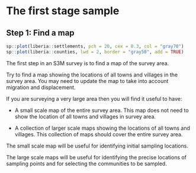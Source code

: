 # The first stage sample {#stage1}

## Step 1: Find a map

```r
sp::plot(liberia::settlements, pch = 20, cex = 0.3, col = "gray70")
sp::plot(liberia::counties, lwd = 2, border = "gray50", add = TRUE)
```

The first step in an S3M survey is to find a map of the survey area.

Try to find a map showing the locations of all towns and villages in the survey area. You may need to update the map to take into account migration and displacement.

If you are surveying a very large area then you will find it useful to have:

* A small scale map of the entire survey area. This map does not need to show the location of all towns and villages in survey area.

* A collection of larger scale maps showing the locations of all towns and villages. This collection of maps should cover the entire survey area.

The small scale map will be useful for identifying initial sampling locations.

The large scale maps will be useful for identifying the precise locations of sampling points and for selecting the communities to be sampled.
